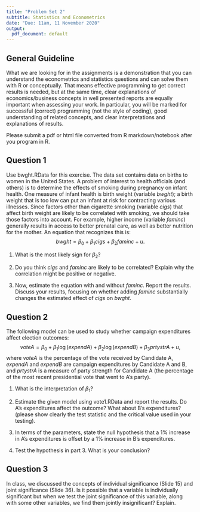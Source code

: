 ```yaml
---
title: "Problem Set 2"
subtitle: Statistics and Econometrics
date: "Due: 11am, 11 November 2020"
output:
  pdf_document: default
---
```


## General Guideline
What we are looking for in the assignments is a demonstration that you can understand the econometrics and statistics questions and can solve them with R or conceptually. That means effective programming to get correct results is needed, but at the same time, clear explanations of economics/business concepts in well presented reports are equally important when assessing your work. In particular, you will be marked for successful (correct) programming (not the style of coding), good understanding of related concepts, and clear interpretations and explanations of results.

Please submit a pdf or html file converted from R markdown/notebook after you program in R.

## Question 1
Use bwght.RData for this exercise. The data set contains data on births to women in the United States. A problem of interest to health officials (and others) is to determine the effects of smoking during pregnancy on infant health. One measure of infant health is birth weight (variable $bwght$); a birth weight that is too low can put an infant at risk for contracting various illnesses. Since factors other than cigarette smoking (variable $cigs$) that affect birth weight are likely to be correlated with smoking, we should take those factors into account. For example, higher income (variable $faminc$) generally results in access to better prenatal care, as well as better nutrition for the mother. An equation that recognizes this is: $$bwght = \beta_0+\beta_1 cigs + \beta_2 faminc +u.$$

1. What is the most likely sign for $\beta_2$?

2. Do you think $cigs$ and $faminc$ are likely to be correlated? Explain why the correlation might be positive or negative.

3. Now, estimate the equation with and without $faminc$. Report the results. Discuss your results, focusing on whether adding $faminc$ substantially changes the estimated effect of $cigs$ on $bwght$.


## Question 2
The following model can be used to study whether campaign expenditures affect election outcomes: $$voteA = \beta_0 + \beta_1\log(expendA) + \beta_2\log(expendB) + \beta_3prtystrA + u,$$ where $voteA$ is the percentage of the vote received by Candidate A, $expendA$ and $expendB$ are campaign expenditures by Candidate A and B, and $prtystrA$ is a measure of party strength for Candidate A (the percentage of the most recent presidential vote that went to A's party).

1. What is the interpretation of $\beta_1$?

2. Estimate the given model using vote1.RData and report the results. Do A’s expenditures affect the outcome? What about B’s expenditures? (please show clearly the test statistic and the critical value used in your testing).

3. In terms of the parameters, state the null hypothesis that a 1% increase in A’s expenditures is offset by a 1% increase in B’s expenditures.

4. Test the hypothesis in part 3. What is your conclusion?

## Question 3
In class, we discussed the concepts of individual significance (Slide 15) and joint significance (Slide 36). Is it possible that a variable is individually significant but when we test the joint significance of this variable, along with some other variables, we find them jointly insignificant? Explain.
